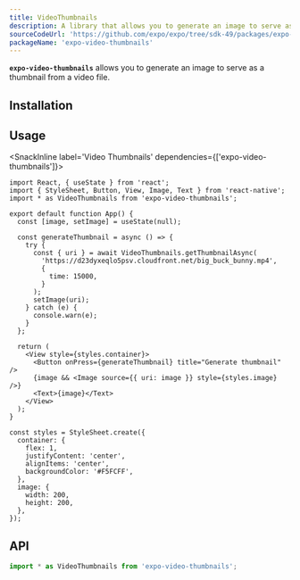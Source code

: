 ```yaml
---
title: VideoThumbnails
description: A library that allows you to generate an image to serve as a thumbnail from a video file.
sourceCodeUrl: 'https://github.com/expo/expo/tree/sdk-49/packages/expo-video-thumbnails'
packageName: 'expo-video-thumbnails'
---
```



**`expo-video-thumbnails`** allows you to generate an image to serve as a thumbnail from a video file.

<PlatformsSection android emulator ios simulator />

## Installation

<APIInstallSection />

## Usage

<SnackInline label='Video Thumbnails' dependencies={['expo-video-thumbnails']}>

```tsx
import React, { useState } from 'react';
import { StyleSheet, Button, View, Image, Text } from 'react-native';
import * as VideoThumbnails from 'expo-video-thumbnails';

export default function App() {
  const [image, setImage] = useState(null);

  const generateThumbnail = async () => {
    try {
      const { uri } = await VideoThumbnails.getThumbnailAsync(
        'https://d23dyxeqlo5psv.cloudfront.net/big_buck_bunny.mp4',
        {
          time: 15000,
        }
      );
      setImage(uri);
    } catch (e) {
      console.warn(e);
    }
  };

  return (
    <View style={styles.container}>
      <Button onPress={generateThumbnail} title="Generate thumbnail" />
      {image && <Image source={{ uri: image }} style={styles.image} />}
      <Text>{image}</Text>
    </View>
  );
}

const styles = StyleSheet.create({
  container: {
    flex: 1,
    justifyContent: 'center',
    alignItems: 'center',
    backgroundColor: '#F5FCFF',
  },
  image: {
    width: 200,
    height: 200,
  },
});
```

</SnackInline>

## API

```js
import * as VideoThumbnails from 'expo-video-thumbnails';
```

<APISection packageName="expo-video-thumbnails" apiName="VideoThumbnails" />
